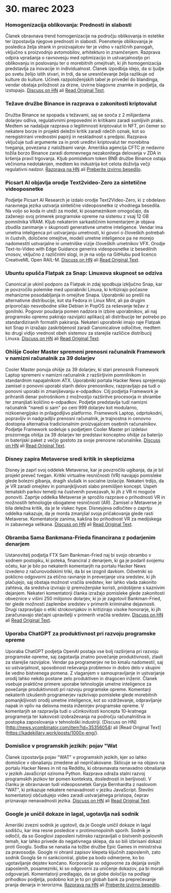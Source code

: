 
<Steps>

# 30. marec 2023

### Homogenizacija oblikovanja: Prednosti in slabosti

Članek obravnava trend homogenizacije na področju oblikovanja in estetike ter izpostavlja njegove prednosti in slabosti. Poenotenje oblikovanja je posledica želja strank in proizvajalcev ter je vidno v različnih panogah, vključno s proizvodnjo avtomobilov, arhitekturo in znamčenjem. Razprava odpira vprašanja o ravnovesju med optimizacijo in ustvarjalnostjo pri oblikovanju in poslovanju ter o morebitnih omejitvah, ki jih homogenizacija predstavlja za inovacije in individualnost. Članek izpodbija idejo, da si ljudje po svetu želijo istih stvari, in trdi, da se uresničevanje želja razlikuje od kulture do kulture. Učinek razpoloženjskih tabel je privedel do blandinga, vendar obstaja priložnost za drzne, izvirne blagovne znamke in podjetja, da izstopajo.
[Discuss on HN](http://news.ycombinator.com/item?id=35355703) ali [Read Original Text](https://www.alexmurrell.co.uk/articles/the-age-of-average).

### Težave družbe Binance in razprava o zakonitosti kriptovalut

Družba Binance se spopada s težavami, saj se sooča z 2 milijardama dolarjev odliva, regulativnimi prepovedmi in kritikami zaradi sumljivih praks. Medtem se nadaljuje razprava o legitimnosti kriptovalut in NFT, pri čemer so nekatere borze in projekti deležni kritik zaradi rdečih oznak, kot so neregistrirani vrednostni papirji in neskladnost s predpisi. Razprava vključuje tudi argumente za in proti ureditvi kriptovalut ter morebitna tveganja, povezana z naložbami vanje. Ameriška agencija CFTC je nedavno tožila borzo Binance zaradi domnevnega nezakonitega delovanja v ZDA in kršenja pravil trgovanja. Kljub pomislekom token BNB družbe Binance ostaja večinoma nedotaknjen, medtem ko industrija kot celota doživlja večji regulativni nadzor.
[Razprava na HN](http://news.ycombinator.com/item?id=35351805) ali [Preberite izvirno besedilo](https://www.wsj.com/articles/binance-sees-2-billion-in-outflows-as-troubles-compound-9a136e21).

### Picsart AI objavlja orodje Text2video-Zero za sintetične videoposnetke

Podjetje Picsart AI Research je izdalo orodje Text2Video-Zero, ki z obdelavo naravnega jezika ustvarja sintetične videoposnetke iz vhodnega besedila. Na voljo so koda in uteži za model, ki posameznikom omogočajo, da zaženejo svoj primerek programske opreme na sistemu z vsaj 12 GB pomnilnika VRAM. Kljub nekaterim sarkastičnim komentarjem je objava zbudila zanimanje v skupnosti generativne umetne inteligence. Vendar ima umetna inteligenca pri ustvarjanju umetnosti, ki govori o človeških potrebah in čustvih, določene omejitve, modeli umetne inteligence pa ne morejo nadomestiti ustvarjalne in umetniške vizije človeških umetnikov VFX. Orodje Text-to-Video with Edge Guidance generira videoposnetke iz besedilnih vnosov, vključno z različnimi slogi, in je na voljo na GitHubu pod licenco CreativeML Open RAIL-M.
[Discuss on HN](http://news.ycombinator.com/item?id=35352452) ali [Read Original Text](https://github.com/Picsart-AI-Research/Text2Video-Zero).

### Ubuntu opušča Flatpak za Snap: Linuxova skupnost se odziva

Canonical je ukinil podporo za Flatpak in zdaj spodbuja izključno Snap, kar je povzročilo polemike med uporabniki Linuxa, ki kritizirajo počasne mehanizme posodabljanja in omejitve Snapa. Uporabniki so prešli na alternativne distribucije, kot sta Fedora in Linux Mint, ali pa drugim priporočajo nesvobodne slike Debian in PopOS za reševanje težav z gonilniki. Pogovor poudarja pomen nadzora in izbire uporabnikov, ali naj programsko opremo pakirajo razvijalci aplikacij ali distribucije ter potrebo po standardiziranih formatih pakiranja. Nekateri uporabniki imajo raje Flatpak kot Snap in izražajo zaskrbljenost zaradi Canonicalove odločitve, medtem ko drugi vidijo vrednost obeh sistemov za starejše različice distribucij Linuxa.
[Discuss on HN](http://news.ycombinator.com/item?id=35354729) ali [Read Original Text](https://lwn.net/SubscriberLink/927262/6adb2350e2b0d2ce/).

### Ohišje Cooler Master spremeni prenosni računalnik Framework v namizni računalnik za 39 dolarjev

Cooler Master ponuja ohišje za 39 dolarjev, ki stari prenosnik Framework Laptop spremeni v namizni računalnik z razširljivim pomnilnikom in standardnim napajalnikom ATX. Uporabniki portala Hacker News sprejemajo zamisel o ponovni uporabi starih delov prenosnikov, razpravljajo pa tudi o ponovni uporabi in zmanjševanju e-odpadkov. Cilj podjetja Framework je prihraniti denar potrošnikom z možnostjo razširitve procesorja in shrambe ter zmanjšati količino e-odpadkov. Podjetje predstavlja tudi namizni računalnik "naredi si sam" po ceni 999 dolarjev kot modularno, nizkoenergijsko in prilagodljivo platformo. Framework Laptop, odprtokodni, popravljiv in nadgradljiv prenosni računalnik, je trajnostna in cenovno dostopna alternativa tradicionalnim proizvajalcem osebnih računalnikov. Podjetje Framework sodeluje s podjetjem Cooler Master pri izdelavi prozornega ohišja za 39 dolarjev ter predstavi konceptno ohišje za baterijo in baterijski paket z večjo gostoto za svoje prenosne računalnike.
[Discuss on HN](http://news.ycombinator.com/item?id=35350288) ali [Read Original Text](https://www.theverge.com/2023/3/23/23652939/framework-cooler-master-sff-pc-case).

### Disney zapira Metaverse sredi kritik in skepticizma

Disney je zaprl svoj oddelek Metaverse, kar je povzročilo ugibanja, da je bil projekt preveč tvegan. Kritiki virtualne resničnosti (VR) navajajo pomisleke glede bolezni gibanja, dragih slušalk in socialne izolacije. Nekateri trdijo, da je VR zaradi omejitev in pomanjkljivosti slabo premišljen koncept. Uspeh tematskih parkov temelji na čustvenih povezavah, ki jih z VR ni mogoče ponoviti. Zaprtje oddelka Metaverse je sprožilo razprave o prihodnosti VR in možnostih tehnologije obogatene resničnosti (AR). Zamisel o Metaverse je bila deležna kritik, da je le vlakec hype. Disneyjeva odločitev o zaprtju oddelka nakazuje, da je morda zmanjšal svoja pričakovanja glede rasti Metaverse. Komentatorje zanima, kakšna bo prihodnost VR za medijskega in zabavnega velikana.
[Discuss on HN](http://news.ycombinator.com/item?id=35350952) ali [Read Original Text](https://www.wsj.com/articles/disney-eliminates-its-metaverse-division-as-part-of-companys-layoffs-plan-94b03650).

### Obramba Sama Bankmana-Frieda financirana z podarjenim denarjem

Ustanovitelj podjetja FTX Sam Bankman-Fried naj bi svojo obrambo v sodnem postopku, ki poteka, financiral z denarjem, ki ga je podaril svojemu očetu, kar je bilo po nekaterih komentarjih na portalu Hacker News izvedeno z računovodskimi triki, da bi se izognil davkom. Odvetniki so poklicno odgovorni za etično ravnanje in preverjanje vira sredstev, ki jih plačujejo, saj obstaja možnost vračila sredstev, ker lahko vlada zakonito zahteva, da sredstva izvirajo iz premoženjske koristi, pridobljene s kaznivim dejanjem. Nekateri komentatorji članka izražajo pomisleke glede zakonitosti obveznice v višini 250 milijonov dolarjev, ki jo je zagotovil Bankman-Fried, ter glede možnosti zaplembe sredstev v primerih kriminalne dejavnosti. Drugi razpravljajo o etiki strokovnjakov in kritizirajo visoke honorarje, ki jih zaračunavajo stečajni upravitelji v primerih vračila sredstev.
[Discuss on HN](http://news.ycombinator.com/item?id=35358698) ali [Read Original Text](https://www.forbes.com/sites/sarahemerson/2023/03/29/sam-bankman-fried-legal-fees-funded-by-alameda-money-gifted-to-father-joe-bankman/).

### Uporaba ChatGPT za produktivnost pri razvoju programske opreme

Uporaba ChatGPT podjetja OpenAI postaja vse bolj razširjena pri razvoju programske opreme, saj zagotavlja znatno povečanje produktivnosti, zlasti za starejše razvijalce. Vendar pa programerjev ne bo kmalu nadomestil, saj so ustvarjalnost, sposobnost reševanja problemov in dobro delo v skupini še vedno bistvenega pomena. Z vlaganjem v samoupravljanje in ustvarjanje orodij lahko nekdo postane zelo produktiven in dragocen inženir. Članek vsebuje praktične primere uporabe tehnologije umetne inteligence za povečanje produktivnosti pri razvoju programske opreme. Komentarji nekaterih izkušenih programerjev razkrivajo pomisleke glede morebitnih pomanjkljivosti orodij umetne inteligence, kot so vzdrževanje, odpravljanje napak in vpliv na delovna mesta inženirjev programske opreme. V komentarjih se razpravlja tudi o učinkovitosti koncepta 10-kratnega programerja ter kakovosti izobraževanja na področju računalništva in postopka zaposlovanja v tehnološki industriji.
[Discuss on HN] (http://news.ycombinator.com/item?id=35356054) ali [Read Original Text] (https://kadekillary.work/posts/1000x-eng/).

### Domislice v programskih jezikih: pojav "Wat

Članek izpostavlja pojav "WAT" v programskih jezikih, kjer so lahko domislice v obnašanju zmedene ali nepričakovane. Sklicuje se na objavo na portalu Hacker News in nit na Redditu, ki obravnavata nenavadno obnašanje v jezikih JavaScript oziroma Python. Razprava odraža stalni razvoj programskih jezikov ter pomen konteksta, doslednosti in berljivosti. V članku je obravnavan tudi videoposnetek Garyja Bernhardta z naslovom "WAT", ki prikazuje nekatere nenavadnosti v jeziku JavaScript. Številni komentatorji občudujejo video zaradi ustvarjalnega pristopa, čeprav priznavajo nenavadnosti jezika.
[Discuss on HN](http://news.ycombinator.com/item?id=35363044) ali [Read Original Text](https://www.destroyallsoftware.com/talks/wat).

### Google je uničil dokaze in lagal, ugotavlja naš sodnik

Ameriški zvezni sodnik je ugotovil, da je Google uničil dokaze in lagal sodišču, kar ima resne posledice v protimonopolnih sporih. Sodnik je odločil, da so Googlovi zaposleni rutinsko razpravljali o bistvenih poslovnih temah, kar lahko privede do negativnega sklepa, da so bili izbrisani dokazi proti Googlu. Sodba se nanaša na tožbe družbe Epic Games in ministrstva za pravosodje. Google ni ohranil zapisov klepeta ključnih zaposlenih, zato sodnik Googla še ni sankcioniral, globe pa bodo odmerjene, ko bo ugotavljanje dejstev končano. Korporacije so odgovorne za dejanja svojih zaposlenih, posamezniki, ki so odgovorni za uničenje dokazov, pa bi morali odgovarjati. Komentatorji predlagajo, da se globe določijo na podlagi prihodkov podjetja, podobno kot je to pri globah bank za preprečevanje pranja denarja in terorizma.
[Razprava na HN](http://news.ycombinator.com/item?id=35363095) ali [Preberite izvirno besedilo](https://storage.courtlistener.com/recap/gov.uscourts.cand.373179/gov.uscourts.cand.373179.469.0.pdf).

</Steps>
